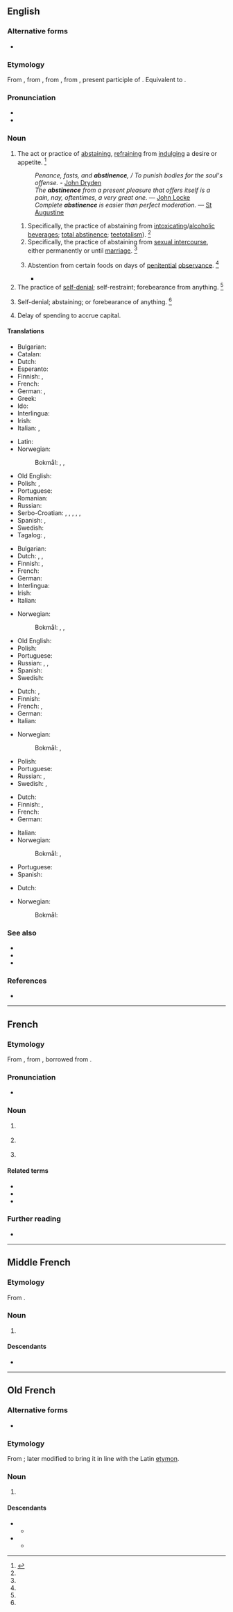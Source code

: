 ==English==
{{wikipedia}}

===Alternative forms===
* {{l|en|abstinency}}

===Etymology===
{{root|en|ine-pro|*ten-}}
From {{inh|en|enm|abstinence}}, from {{der|en|fro|abstinence}}, from {{der|en|la|abstinentia}}, from {{m|la|abstinēns}}, present participle of {{m|la|abstineō||I withhold}}. Equivalent to {{af|en|abstain|-ence}}.

===Pronunciation===
* {{IPA|en|/ˈæb.stɪ.nəns/}}
* {{audio|en|En-us-abstinence.ogg|Audio (US)}}

===Noun===
{{en-noun|~}}

# The act or practice of [[abstaining]], [[refrain]]ing from [[indulge|indulging]] a desire or appetite. {{defdate|First attested around 1150 to 1350.}}<ref name=SOED>{{R:SOED5|page=10}}</ref>
#: ''Penance, fasts, and '''abstinence''', / To punish bodies for the soul's offense.'' - [[w:John Dryden|John Dryden]]
#: ''The '''abstinence''' from a present pleasure that offers itself is a pain, nay, oftentimes, a very great one.'' — [[w:John Locke|John Locke]]
#: ''Complete '''abstinence''' is easier than perfect moderation.'' — [[w:Augustine of Hippo|St Augustine]]
## Specifically, the practice of abstaining from [[intoxicating]]/[[alcoholic]] [[beverage]]s; [[total abstinence]]; [[teetotalism]]). {{defdate|First attested around 1150 to 1350.}}<ref name=SOED/>
## Specifically, the practice of abstaining from [[sexual intercourse]], either permanently or until [[marriage]]. {{defdate|First attested around 1150 to 1350.}}<ref name=SOED/>
## {{lb|en|ecclesiastical}} Abstention from certain foods on days of [[penitential]] [[observance]]. {{defdate|First attested around 1150 to 1350.}}<ref name=SOED/>
##* {{quote-journal|en|date=September 18, 1995|journal=Baltimore Sun|url=https://www.baltimoresun.com/news/bs-xpm-1995-09-18-1995261019-story.html|title=Catholics asked to avoid eating meat on Fridays Cardinal suggests abstinence in weeks leading up to Pope's visit|author=Rafael Alvarez|passage="The church teaching before Vatican II was that it was 'gravely sinful' to take 2 ounces of meat on a day of '''abstinence''' such as Friday," said the Rev. Joseph S. Rossi, a Jesuit professor of church history at Loyola College.}}
# The practice of [[self-denial]]; self-restraint; forebearance from anything. {{defdate|First attested around 1350 to 1470.}}<ref name=SOED/>
# {{lb|en|obsolete}} Self-denial; abstaining; or forebearance of anything. {{defdate|First attested around 1150 to 1350.}}<ref name=SOED/>
# {{lb|en|business}} Delay of spending to accrue capital.

====Translations====
{{trans-top|the act or practice of abstaining}}
* Bulgarian: {{t+|bg|въздържание}}
* Catalan: {{t|ca|abstinència|f}}
* Dutch: {{t+|nl|onthouding|f}}
* Esperanto: {{t|eo|abstinado}}
* Finnish: {{t|fi|pidättyminen}}, {{t+|fi|pidättyvyys}}
* French: {{t+|fr|abstinence|f}}
* German: {{t+|de|Enthaltsamkeit|f}}, {{t+|de|Abstinenz|f}}
* Greek: {{t+|el|εγκράτεια||f}}
* Ido: {{t+|io|abstinenco}}
* Interlingua: {{t|ia|abstinentia}}
* Irish: {{t|ga|abstanaid|f}}
* Italian: {{t+|it|astinenza|f}}, {{t+|it|astemìa|f}}
{{trans-mid}}
* Latin: {{t|la|abstinentia|f}}
* Norwegian: 
*: Bokmål: {{t|nb|avhold|n}}, {{t+|nb|avholdenhet|m}}, {{t+|nb|abstinens|m}}
* Old English: {{t|ang|sȳfernes|f}}
* Polish: {{t+|pl|abstynencja|f}}, {{t+|pl|wstrzemięźliwość|f}}
* Portuguese: {{t+|pt|abstinência|f}}
* Romanian: {{t+|ro|abstinență|f}}
* Russian: {{t+|ru|воздержа́ние|n}}
* Serbo-Croatian: {{t+|sh|uzdržljivost}}, {{t|sh|samoodricanje}}, {{t+|sh|uzdržavanje}}, {{t+|sh|umerenost}}, {{t+|sh|trezvenost}}, {{t+|sh|trezvenjaštvo}}
* Spanish: {{t+|es|vigilia|f}}, {{t+|es|abstinencia|f}}
* Swedish: {{t+|sv|avhållsamhet}}
* Tagalog: {{t|tl|pangilin}}, {{t|tl|ngilin}}
{{trans-bottom}}

{{trans-top|specifically, abstinence from alcohol}}
* Bulgarian: {{t+|bg|трезвеност}}
* Dutch: {{t|nl|alcoholonthouding|f}}, {{qualifier|more frequent}} {{t|nl|geheelonthouding|f}}, {{t+|nl|abstinentie|f}}
* Finnish: {{t+|fi|raittius}}, {{t|fi|täysraittius}}
* French: {{t+|fr|abstinence|f}}
* German: {{t+|de|Abstinenz|f}}
* Interlingua: {{t-check|ia|[[abstinentia]] [[de]] [[alcohol]]}} {{attention|ia|2=was "[[abstinentia]] [[de]] [[alcohol]]" - assumed sum-of-parts; if an idiom, remove the wikilinks to the individual words. see [[User:Kephir/gadgets/xte#Translation_fixing]]}}
* Irish: {{t|ga|lánstaonadh|m}}
* Italian: {{t+|it|astinenza|f}}
{{trans-mid}}
* Norwegian: 
*: Bokmål: {{t|nb|avhold|n}}, {{t+|nb|avholdenhet|m}}, {{t+|nb|abstinens|m}}
* Old English: {{t|ang|sȳfernes|f}}
* Polish: {{t+|pl|abstynencja|f}}
* Portuguese: {{t+|pt|abstinência|f}}
* Russian: {{t+|ru|воздержа́ние|n}}, {{t+|ru|тре́звенность|f}}, {{t+|ru|абстине́нция|f}}
* Spanish: {{t+|es|abstinencia|f}}
* Swedish: {{t+|sv|absolutism}}
{{trans-bottom}}

{{trans-top|specifically, abstinence from sexual intercourse}}
* Dutch: {{t+|nl|onthouding|f}}, {{t+|nl|abstinentie|f}}
* Finnish: {{t+|fi|pidättyvyys}}
* French: {{t+|fr|abstinence|f}}, {{t|fr|[[abstinence]] [[sexuelle]]|f}}
* German: {{t+|de|Keuschheit|f}}
* Italian: {{t+|it|astinenza|f}}
{{trans-mid}}
* Norwegian:
*: Bokmål: {{t|nb|avhold|n}}, {{t+|nb|avholdenhet|m}}
* Polish: {{t+|pl|wstrzemięźliwość|f}}
* Portuguese: {{t|pt|[[abstinência]] [[sexual]]|f}}
* Russian: {{t+|ru|воздержа́ние|n}}, {{t+|ru|абстине́нция|f}}
* Swedish: {{t+|sv|avhållsamhet}}, {{t+|sv|kyskhet}}
{{trans-bottom}}

{{trans-top|the practice of self-denial}}
* Dutch: {{t+|nl|onthouding|f}}
* Finnish: {{t+|fi|pidättyvyys}}, {{t+|fi|kieltäytyminen}}
* French: {{t+|fr|abstinence|f}}
* German: {{t+|de|Enthaltsamkeit|f}}
{{trans-mid}}
* Italian: {{t+|it|astinenza|f}}
* Norwegian:
*: Bokmål: {{t|nb|avhold|n}}, {{t+|nb|avholdenhet|m}}
* Portuguese: {{t+|pt|abstinência|f}}
* Spanish: {{t+|es|vigilia|f}}
{{trans-bottom}}

{{trans-top|delay of spending}}
* Dutch: {{t+|nl|uitstel van betaling}}
{{trans-mid}}
* Norwegian:
*: Bokmål: {{t-needed|nb}}
{{trans-bottom}}

===See also===
* {{l|en|abstention}}
* {{l|en|continence}}
* {{l|en|asexual}}

===References===
<references/>
* {{R:Webster 1913}}

----

==French==

===Etymology===
From {{inh|fr|frm|abstinence}}, from {{inh|fr|fro|abstinence}}, borrowed from {{bor|fr|la|abstinentia}}.

===Pronunciation===
* {{audio|fr|LL-Q150 (fra)-Lyokoï-abstinence.wav|Audio}}

===Noun===
{{fr-noun|f}}

# {{l|en|abstinence}} {{gloss|act or practice of abstaining}}
# {{l|en|abstinence}} {{gloss|specifically act or practice of abstaining from alcohol}}
# {{l|en|abstinence}} {{gloss|specifically act or practice of abstaining from sexual relations}}

====Related terms====
* {{l|fr|abstinent}}
* {{l|fr|abstenir}}
* {{l|fr|abstention}}

===Further reading===
* {{R:TLFi}}

----

==Middle French==

===Etymology===
From {{inh|frm|fro|abstinence}}.

===Noun===
{{frm-noun|f}}

# {{l|en|abstinence}} {{gloss|act or practice of abstaining}}

====Descendants====
* {{desc|fr|abstinence}}

----

==Old French==

===Alternative forms===
* {{alter|fro|abstinance|astenance|astinence|austinance|austinence}}

===Etymology===
From {{inh|fro|la|abstinentia}}; later modified to bring it in line with the Latin [[etymon]].

===Noun===
{{fro-noun|f}}

# {{l|en|abstinence}} {{gloss|act or practice of abstaining}}

====Descendants====
* {{desc|enm|abstinence}}
** {{desc|en|abstinence}}
* {{desc|frm|abstinence}}
** {{desc|fr|abstinence}}